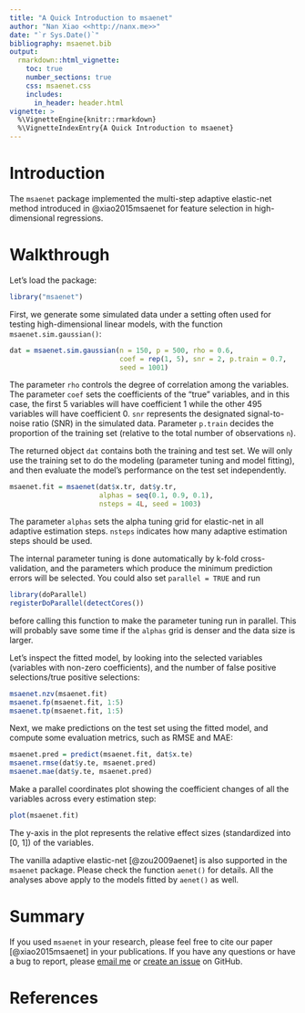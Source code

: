 ```yaml
---
title: "A Quick Introduction to msaenet"
author: "Nan Xiao <<http://nanx.me>>"
date: "`r Sys.Date()`"
bibliography: msaenet.bib
output:
  rmarkdown::html_vignette:
    toc: true
    number_sections: true
    css: msaenet.css
    includes:
      in_header: header.html
vignette: >
  %\VignetteEngine{knitr::rmarkdown}
  %\VignetteIndexEntry{A Quick Introduction to msaenet}
---
```


# Introduction

The `msaenet` package implemented the multi-step adaptive elastic-net method introduced in @xiao2015msaenet for feature selection in high-dimensional regressions.

# Walkthrough

Let's load the package:

```r
library("msaenet")
```

First, we generate some simulated data under a setting often used for testing high-dimensional linear models, with the function `msaenet.sim.gaussian()`:

```r
dat = msaenet.sim.gaussian(n = 150, p = 500, rho = 0.6,
                           coef = rep(1, 5), snr = 2, p.train = 0.7,
                           seed = 1001)
```

The parameter `rho` controls the degree of correlation among the variables. The parameter `coef` sets the coefficients of the "true" variables, and in this case, the first 5 variables will have coefficient 1 while the other 495 variables will have coefficient 0. `snr` represents the designated signal-to-noise ratio (SNR) in the simulated data. Parameter `p.train` decides the proportion of the training set (relative to the total number of observations `n`).

The returned object `dat` contains both the training and test set. We will only use the training set to do the modeling (parameter tuning and model fitting), and then evaluate the model's performance on the test set independently.

```r
msaenet.fit = msaenet(dat$x.tr, dat$y.tr,
                      alphas = seq(0.1, 0.9, 0.1),
                      nsteps = 4L, seed = 1003)
```

The parameter `alphas` sets the alpha tuning grid for elastic-net in all adaptive estimation steps. `nsteps` indicates how many adaptive estimation steps should be used.

The internal parameter tuning is done automatically by k-fold cross-validation, and the parameters which produce the minimum prediction errors will be selected. You could also set `parallel = TRUE` and run

```r
library(doParallel)
registerDoParallel(detectCores())
```

before calling this function to make the parameter tuning run in parallel. This will probably save some time if the `alphas` grid is denser and the data size is larger.

Let's inspect the fitted model, by looking into the selected variables (variables with non-zero coefficients), and the number of false positive selections/true positive selections:

```r
msaenet.nzv(msaenet.fit)
msaenet.fp(msaenet.fit, 1:5)
msaenet.tp(msaenet.fit, 1:5)
```

Next, we make predictions on the test set using the fitted model, and compute some evaluation metrics, such as RMSE and MAE:

```r
msaenet.pred = predict(msaenet.fit, dat$x.te)
msaenet.rmse(dat$y.te, msaenet.pred)
msaenet.mae(dat$y.te, msaenet.pred)
```

Make a parallel coordinates plot showing the coefficient changes of all the variables across every estimation step:

```r
plot(msaenet.fit)
```

The y-axis in the plot represents the relative effect sizes (standardized into [0, 1]) of the variables.

The vanilla adaptive elastic-net [@zou2009aenet] is also supported in the `msaenet` package. Please check the function `aenet()` for details. All the analyses above apply to the models fitted by `aenet()` as well.

# Summary

If you used `msaenet` in your research, please feel free to cite our paper [@xiao2015msaenet] in your publications. If you have any questions or have a bug to report, please [email me](mailto:me@nanx.me) or [create an issue](https://github.com/road2stat/msaenet/issues) on GitHub.

# References
